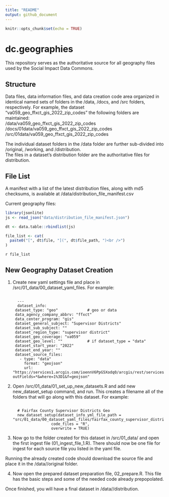 ```yaml
---
title: "README"
output: github_document
---
```


```r
knitr::opts_chunk$set(echo = TRUE)
```

# dc.geographies

This repository serves as the authoritative source for all geography files used by the Social Impact Data Commons.

## Structure
Data files, data information files, and data creation code area organized in identical named sets of folders in the /data, /docs, and /src folders, respectively.
For example, the dataset "va059_geo_ffxct_gis_2022_zip_codes" the following folders are maintained:
<br />/data/va059_geo_ffxct_gis_2022_zip_codes
<br />/docs/01data/va059_geo_ffxct_gis_2022_zip_codes
<br />/src/01data/va059_geo_ffxct_gis_2022_zip_codes

The individual dataset folders in the /data folder are further sub-divided into /original, /working, and /distribution.
<br />The files in a dataset's distribution folder are the authoritative files for distribution.  

## File List
A manifest with a list of the latest distribution files, along with md5 checksums, is available at /data/distribution_file_manifest.csv

Current geography files:<br />
```r
library(jsonlite)
js <- read_json("data/distribution_file_manifest.json")

dt <- data.table::rbindlist(js)
```

```r
file_list <- cat(
  paste0("[", dt$file, "](", dt$file_path, ")<br />")
)
```

`r file_list`

## New Geography Dataset Creation

1. Create new yaml settings file and place in /src/01_data/00_dataset_yaml_files. For example:
<pre><code>
  ---
  dataset_info:
    dataset_type: "geo"             # geo or data
    data_agency_company_abbrv: "ffxct"
    data_center_program: "gis"
    dataset_general_subject: "Supervisor Districts"
    dataset_sub_subject: ""
    dataset_region_type: "supervisor district"
    dataset_geo_coverage: "va059"
    dataset_geo_level: ""           # if dataset_type = "data"
    dataset_start_year: "2022"
    dataset_end_year: ""
    dataset_source_files:
      - type: "data"
        format: "geojson"
        url: "https://services1.arcgis.com/ioennV6PpG5Xodq0/arcgis/rest/services/OpenData_S1/FeatureServer/17/query?outFields=*&where=1%3D1&f=geojson"
</code></pre>

2. Open /src/01_data/01_set_up_new_datasets.R and add new new_dataset_setup command, and run. This creates a filename all of the folders that will go along with this dataset. For example:
<pre><code>
  # Fairfax County Supervisor Districts Geo
  new_dataset_setup(dataset_info_yml_file_path = "src/01_data/00_dataset_yaml_files/fairfax_county_supervisor_districts_geo.yml",
                    code_files = "R",
                    overwrite = TRUE)
</code></pre>

3. Now go to the folder created for this dataset in /src/01_data/<name of new dataset> and open the first ingest file (01_ingest_file_1.R). There should now be one file for ingest for each source file you listed in the yaml file.

Running the already created code should download the source file and place it in the /data/<name of new dataset>/original folder.

4. Now open the prepared dataset preparation file, 02_prepare.R. 
This file has the basic steps and some of the needed code already prepopolated.

Once finished, you will have a final dataset in /data/<name of new dataset>/distribution.


